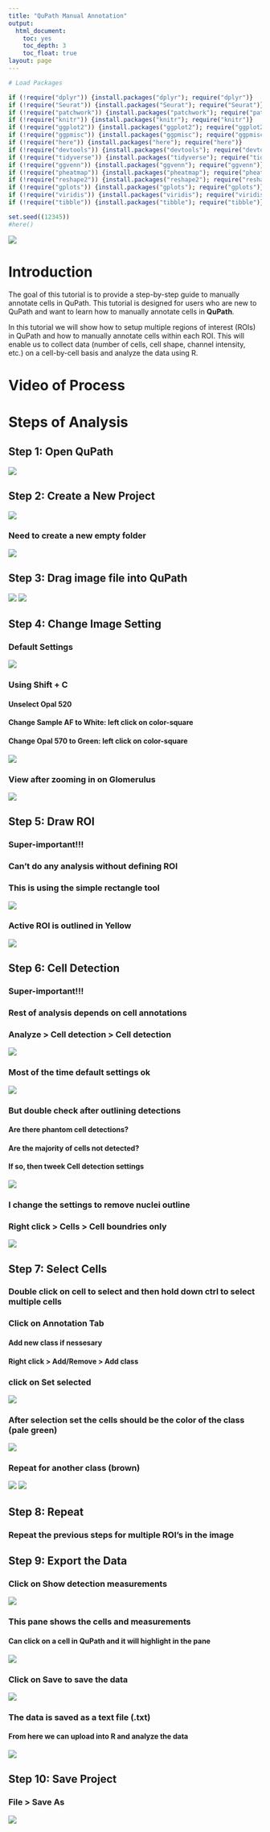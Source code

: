 ```yaml
---
title: "QuPath Manual Annotation"
output:
  html_document: 
    toc: yes
    toc_depth: 3
    toc_float: true
layout: page
---
```


```r
# Load Packages 

if (!require("dplyr")) {install.packages("dplyr"); require("dplyr")}
if (!require("Seurat")) {install.packages("Seurat"); require("Seurat")}
if (!require("patchwork")) {install.packages("patchwork"); require("patchwork")}
if (!require("knitr")) {install.packages("knitr"); require("knitr")}
if (!require("ggplot2")) {install.packages("ggplot2"); require("ggplot2")}
if (!require("ggpmisc")) {install.packages("ggpmisc"); require("ggpmisc")}
if (!require("here")) {install.packages("here"); require("here")}
if (!require("devtools")) {install.packages("devtools"); require("devtools")}
if (!require("tidyverse")) {install.packages("tidyverse"); require("tidyverse")}
if (!require("ggvenn")) {install.packages("ggvenn"); require("ggvenn")}
if (!require("pheatmap")) {install.packages("pheatmap"); require("pheatmap")}
if (!require("reshape2")) {install.packages("reshape2"); require("reshape2")}
if (!require("gplots")) {install.packages("gplots"); require("gplots")}
if (!require("viridis")) {install.packages("viridis"); require("viridis")}
if (!require("tibble")) {install.packages("tibble"); require("tibble")}

set.seed((12345))
#here()
```


![](`r here::here("Images", "qupath", "select4.png")`)

# Introduction

The goal of this tutorial is to provide a step-by-step guide to manually annotate cells in QuPath. This tutorial is designed for users who are new to QuPath and want to learn how to manually annotate cells in **QuPath**.

In this tutorial we will show how to setup multiple regions of interest (ROIs) in QuPath and how to manually annotate cells within each ROI. This will enable us to collect data (number of cells, cell shape, channel intensity, etc.) on a cell-by-cell basis and analyze the data using R.

# Video of Process

# Steps of Analysis

## Step 1: Open QuPath

![](`r here::here("Images", "qupath", "qupath.png")`)

## Step 2: Create a New Project

![](`r here::here("Images", "qupath", "create.png")`)

### Need to create a new empty folder

![](`r here::here("Images", "qupath", "folder.png")`)

## Step 3: Drag image file into QuPath

![](`r here::here("Images", "qupath", "drag1.png")`)
![](`r here::here("Images", "qupath", "drag2.png")`)

## Step 4: Change Image Setting 

### Default Settings

![](`r here::here("Images", "qupath", "settings1.png")`)

### Using **Shift + C**

#### Unselect Opal 520
#### Change Sample AF to White: left click on color-square
#### Change Opal 570 to Green: left click on color-square

![](`r here::here("Images", "qupath", "settings2.png")`)

### View after zooming in on Glomerulus

![](`r here::here("Images", "qupath", "settings3.png")`)

## Step 5: Draw ROI

### Super-important!!! 
### Can't do any analysis without defining ROI
### This is using the simple rectangle tool

![](`r here::here("Images", "qupath", "roi1.png")`)

### Active ROI is outlined in Yellow

![](`r here::here("Images", "qupath", "roi2.png")`)

## Step 6: Cell Detection


### Super-important!!!
### Rest of analysis depends on cell annotations
### Analyze > Cell detection > Cell detection

![](`r here::here("Images", "qupath", "cell1.png")`)

### Most of the time default settings ok

![](`r here::here("Images", "qupath", "cell2.png")`)

### But double check after outlining detections
#### Are there phantom cell detections?
#### Are the majority of cells not detected?
#### If so, then tweek **Cell detection** settings

![](`r here::here("Images", "qupath", "cell3.png")`)

### I change the settings to remove nuclei outline
### Right click > Cells > Cell boundries only

![](`r here::here("Images", "qupath", "cell4.png")`)

## Step 7: Select Cells

### Double click on cell to select and then hold down ctrl to select multiple cells
### Click on Annotation Tab
#### Add **new class** if nessesary
#### Right click > Add/Remove > Add class
### click on **Set selected**

![](`r here::here("Images", "qupath", "select1.png")`)

### After selection set the cells should be the color of the class (pale green)

![](`r here::here("Images", "qupath", "select2.png")`)

### Repeat for another class (brown)

![](`r here::here("Images", "qupath", "select3.png")`)
![](`r here::here("Images", "qupath", "select4.png")`)

## Step 8: Repeat

### Repeat the previous steps for multiple ROI's in the image

## Step 9: Export the Data

### Click on **Show detection measurements**

![](`r here::here("Images", "qupath", "data1.png")`)

### This pane shows the cells and measurements
#### Can click on a cell in **QuPath** and it will highlight in the pane

![](`r here::here("Images", "qupath", "data2.png")`)

### Click on **Save** to save the data

![](`r here::here("Images", "qupath", "data3.png")`)

### The data is saved as a text file (.txt)
#### From here we can upload into R and analyze the data

![](`r here::here("Images", "qupath", "data4.png")`)

## Step 10: Save Project
### File > Save As

![](`r here::here("Images", "qupath", "save.png")`)

















